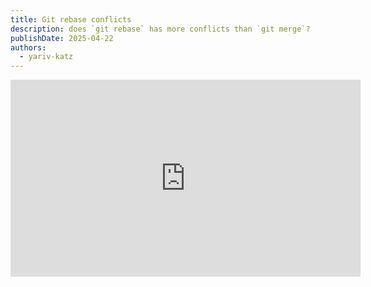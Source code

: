 ```yaml
---
title: Git rebase conflicts
description: does `git rebase` has more conflicts than `git merge`?
publishDate: 2025-04-22
authors:
  - yariv-katz
---
```


<div class="not-content flex">
	<iframe
		className="mx-auto mb-10"
		width="560"
		height="315"
		src="https://www.youtube.com/embed/p8JFivti0hU?si=vZZG008EZV5I77n2"
		title="YouTube video player"
		frameBorder="0"
		allow="accelerometer; autoplay; clipboard-write; encrypted-media; gyroscope; picture-in-picture; web-share"
		allowFullScreen
	/>
</div>

I see many developers struggle with using `git rebase` and I think the main reason of the struggle is 
caused by the conflicts that arise when rebasing.  
So right from the start let's clarify something:
**Does `git rebase` has more conflicts than `merge`?**:  
The answer is if you **know what you are doing** than usually no - the number of conflicts will be the same.  
The **know what you are doing** is often the problem.
If you are working in a branch and your commits are **messy** (We will explain what messy means) then you will have tons of conflicts when working with `rebase`.
In this article we will try and understand how `git rebase` works, and why we have so many conflicts when rebasing.

## Rebase and Merge

Let's start by understanding what `git rebase` and `git merge` are doing.

Our starting point is that we started from a branch called `main`.
We wanted to work on a new feature, so we created a new branch called `feature`.
We created a few commits on the `feature` branch and while we were working on the branch, the `main` branch was updated with new commits.

![feature main commits](https://github.com/ywarezk/academeez/blob/main/src/content/docs/courses/git/rebase-conflicts/feature-main1.png?raw=true)

we are on the `feaure` branch and we want to get the new commits from `main` into our `feature` branch we can do one of two things:

1. We can use `git merge` to merge the `main` branch into our `feature` branch.

```bash
git merge main
```

This assumes we are on the `feature` branch.

2. We can use `git rebase` to rebase our `feature` branch on top of the `main` branch.

```bash
git rebase main
```

Let's try and understand what each of these commands does.

### Git Merge

When we run `git merge main` we are **telling** git to merge the `main` branch into our current branch.
Git will create a new commit that combines the changes from both branches.
This new commit will have two parents: the last commit on the `main` branch and the last commit on the `feature` branch.

![merge main](https://github.com/ywarezk/academeez/blob/main/src/content/docs/courses/git/rebase-conflicts/merge-main.png?raw=true)

Notice that a new commit was added on the `feature` branch.

### Conflicts with Merge

Let's examine the image above and imagine that on the `feature` branch in commit `1` we installed some package using `npm install <some-package1>`.
Then in the same branch in commit `3` we installed another package using `npm install <some-package2>`.
So in commit `1` and commit `3` we have changes in the `package.json` file.

Now let's imagine in the `main` branch in commit `C` another developer installed a package using `npm install <some-package3>`.
So in commit `C` we also have changes in the `package.json` file.
Now when we try to merge the `main` branch into our `feature` branch, there is a good chance that we will have a conflict in the `package.json` file.

Let's define 2 concepts that relate to conflicts and their value when doing a merge:
- `ours` - the changes that we made in our branch (the `feature` branch).
- `theirs` - the changes that were made in the other branch (the `main` branch).

In the following conflict we will have a conflict on the `package.json` file, where `ours` is the aggregated change in `package.json` from commit `1` and commit `3` and `theirs` is the change in `package.json` from commit `C`.

So we will have one conflict to solve on the `package.json` file.

### Git Rebase

When we run `git rebase main` we are telling git to take all the commits from the `feature` branch and replay them on top of the `main` branch.
Git will take each commit from the `feature` branch and apply it on top of the `main` branch.
This means that the commits from the `feature` branch will be added to the `main` branch one by one.

![rebase main](https://github.com/ywarezk/academeez/blob/main/src/content/docs/courses/git/rebase-conflicts/rebase-anim4.gif?raw=true)

### Conflicts with Rebase

Same conflict scenario as before. we installed some package using `npm install <some-package1>` in commit `1` and in commit `3` we installed another package using `npm install <some-package2>`.
In the `main` branch in commit `C` another developer installed a package using `npm install <some-package3>`.

Let's define 2 concepts that relate to conflicts and their value when doing a rebase - Notice that the `ours` and `theirs` are different than the merge:
- `ours` - represet the branch that we rebase on top of (the `main` branch).
- `theirs` - represent the commit that we are trying to rebase (the `feature` branch).

Now here is the catch:
When we rebase we might have conflicts on every commit that we are trying to rebase.
So in our case we will have a conflict on commit `1` that introduced a change in `package.json` that we will have to solve before the rebase can continue.
Then we will have to solve another conflict on `package.json` in commit `3`.

This means that in our Rebase example we had to solve 2 conflicts on the `package.json` file, while in the Merge example we only had to solve one conflict on the `package.json` file.

It seems from this example that `git rebase` has more conflicts than `git merge`.
OR IS IT?

### git rebase interactive mode

Rebase interactive mode gives you a chance to edit the commits that you are rebasing. You can change the commit message, squash commits, drop commits, reorder commits, and more.
There are times when we code something commit and then after few commits in the future we realize that a commit we made had issues and needs a bit of change.
We can fix the issue and create a new commit but that's not always the best solution.

Let's try to explain the problem with an example.
Let's say you have a task where you need to install a package that will help you with **PDF** files, and using that package you will have
to read the pdf, and search for a specific string.  
So here is the workflow of the task:
1. You find a popular package `pdf-reader` and you install it.
You create your first commit `chore: install pdf-reader`.
2. You implement reading the pdf and create another commit `feat: read pdf`.

You find out that the package you chose cannot be used for searching for a string in the pdf.
You decide to go with a different package `pdf-lib` that can do the job.

3. you create a new commit `chore: install pdf-lib`.
4. You implement reading the pdf and create a commit 
5. You implement searching for a string in the pdf and create another commit.

Then you realize that the package you chose are not maintained and has a lot of issues.
The you decide to go with a 3rd package `awesome-pdf` which you manage to create all the features you need.
So a commit history in your branch might look like this:

![rebase interactive1](https://github.com/ywarezk/academeez/blob/main/src/content/docs/courses/git/rebase-conflicts/rebase-interactive1.png?raw=true)

That trial and error is not necessarily something you want to keep in your commit history, and at times can be sufficent just placing a trial you did in a commit body instead of creating a full commit.
For example that same commit history can be arranged differently using git rebase interactive mode:

![rebase interactive2](https://github.com/ywarezk/academeez/blob/main/src/content/docs/courses/git/rebase-conflicts/rebase-interactive2.png?raw=true)

I would argue that the second commit history is much cleaner and easier to understand.
And what about conflicts?

If we take the previous example that we had a conflict on the `package.json`, in the example where we don't arrange and squash our commits properly
we might have conflicts like the number of commits that changed the `package.json` file.
Which means in this example we will have 3 conflicts, on the other hand after arranging and squashing our commits we will have only one conflict on the `package.json` file because only one commit is changing that file.

And to give a few examples how to arrange and maintain a clean commit history, we highly recommend
to read a tutorial we wrote on the topic: [Clean your commits](https://www.academeez.com/courses/git/best-practice/clean-your-commits)

## Convlicts Rebase vs Merge

So actually if we make sure to arrange our commits properly and squash them when needed, then most likely the number of conflicts we will have when rebasing will be the same as the number of conflicts we will have when merging.
The only difference might be if there is changes in the same file that the developer wants to emphasize the changes in different commits.
Changes that are not related to each other and are more suited to a different commit then a remark on the commit body.
Have to say that those are relatively rare, especially if you arrange you work properly to PR's with single responsibility and not a single PR that does everything.
But there are cases when developer choose to split a change on a single file into multiple commits, in that case yes there will be more conflicts, but those changes are aimed for different pr's it makes sense that those changes will be reflected multiple times if that was the choice of the developer.
On the merge side you will suddently have a commit with solved conflicts that reflect different commits from the past, very confusing in terms of looking back at the commit history.

So bottom line if you arrange your PR properly 99% of the time - same conflicts, the 1% is your choice but it's actually better in terms of commit history.

## What about pull?

To understand how pull affects in terms of conflicts, rebase, and merge, let's think about the following scenario:
I'm on a branch called `feature` I create 3 commits on that branch.
commit `1` and commit `3` are changing the same file `package.json`.
On the `main` branch a developer pushed a commit with changes to the `package.json` file.

![git pull](https://github.com/ywarezk/academeez/blob/main/src/content/docs/courses/git/rebase-conflicts/pull1.png?raw=true)

This image describe the scenario, we want to examine what happens on different pull commands.

### git pull

`git pull` with no additional argument will pull from the upstread branch (provided there is one) and merge the changes into the current branch.
Meaning if we are on the `feature` branch and we run `git pull` it will `git fetch` to get the latest changes to the local repository and then it will merge the changes into the `feature` branch from the upstream of the `feature` branch (usually `origin/feature`).

so provided that your remote name is `origin` and the upstream branch is `origin/feature`, the command will be equivalent to:

```bash
git fetch origin
git merge origin/feature
```

and a more explicit command would be:

```bash
git pull origin feature
```

which in this case will be equivalent.

### git pull origin main

If I'm on the branch `feature` and I run `git pull origin main`, it will fetch the changes from the `main` branch and merge them into the `feature` branch.
This is equivalent to running:

```bash
git fetch origin main
git merge origin/main
```

This means that the changes from the `main` branch will be merged into the `feature` branch.
Merge meaning another commit will be created on the `feature` branch that will combine the changes from both branches.

Notice that the `main` branch is updated in our local repository but not in the working directory, so if we transition to main we won't see the changes.
We will have to run `git pull` to get the changes from the `main` branch into our local repository.

### git pull --rebase

You can also run `git pull` with the `--rebase` option.
So if we are on the `feature` branch and we run:

```bash
git pull --rebase origin main
```

This will fetch the changes from the upstream branch and rebase the current branch on top of the upstream branch.
This is equivalent to running:

```bash
git fetch origin main
git rebase origin/main # we are currently on the feature branch
```

Notice that the working directory is not updated with the changes from the `main` branch.
This means the if we transition to the `main` branch we won't see the changes until we run `git pull` to get the changes from the `main` local repository to the working directory.

without the `--rebase` option the default behavior of `git pull` is to merge the changes from the upstream branch into the current branch.
Since I prefer to use `rebase` instead of `merge` I can set the default behavior of `git pull` to `rebase` by running:

```bash
git config pull.rebase true
```

In general I do find it clearer if the working directory is updated with the changes from the upstream branch and local repository, so personally I prefer not to do a `git pull origin main`  directly to my `feature` branch.
I prefer to do a `git pull origin main` to the `main` branch and then do a `git rebase main` to my `feature` branch.
Some developers might look at it as a bit more work, but I find it clearer and easier to understand.

## Conclusion

If your PR branch is organized properly and you are using `git rebase` instead of `git merge` then the number of conflicts you will have when rebasing will be the same as the number of conflicts you will have when merging.
With Rebase there are certain changes in the same file that you choose not to squash to emphasize some change, on those not that common occasions that specific file can have more than
one conflict, but it does make the history cleaner and easier to understand and those changes you want to emphasize are more understandable
if the commit is solved on that specific commit and not one time on the merged version of the change.


